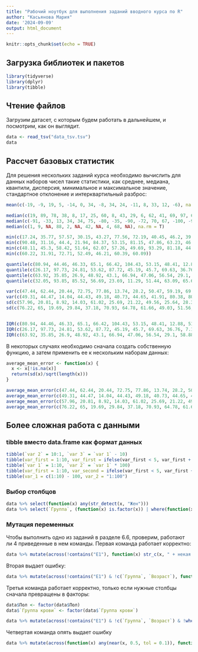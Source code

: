 ```yaml
---
title: "Рабочий ноутбук для выполнения заданий вводного курса по R"
author: "Касьянова Мария"
date: '2024-09-09'
output: html_document
---
```


```r
knitr::opts_chunk$set(echo = TRUE)
```

## Загрузка библиотек и пакетов

```r
library(tidyverse)
library(dplyr)
library(tibble)
```
## Чтение файлов

Загрузим датасет, с которым будем работать в дальнейшем, и посмотрим, как он выглядит.

```r
data <- read_tsv("data_tsv.tsv")
data
```


## Рассчет базовых статистик

Для решения нескольких заданий курса необходимо вычислить для данных наборов чисел такие статистики, как среднее, медиана, квантили, дисперсия, минимальное и максимальное значение, стандартное отклонение и интерквартильный разброс:

```r
mean(c(-19, -9, 19, 5, -14, 0, 34, -8, 34, 24, -11, 8, 33, 12, -6), na.rm = T)

median(c(19, 89, 78, 38, 8, 17, 25, 60, 8, 43, 29, 6, 62, 41, 69, 97, 61, 83, 25, 24))
median(c(-91, -33, 13, 34, 34, 75, -80, -35, -90, -72, 70, 67, -100, -94, -18))
median(c(1, 9, NA, 88, 2, NA, 42, NA, 4, 68, NA), na.rm = T)

min(c(17.24, 35.77, 57.57, 30.15, 43.27, 77.56, 72.19, 40.45, 46.2, 39.92))
min(c(90.48, 31.16, 44.4, 21.94, 84.37, 53.15, 81.15, 47.86, 63.23, 46.75, 102.73))
min(c(48.11, 45.3, 58.42, 51.64, 62.07, 57.26, 49.69, 93.29, 81.18, 44.78, 55.1, 76.74, 58.08))
min(c(60.22, 31.91, 72.71, 52.49, 46.21, 60.39, 60.09))

quantile(c(80.94, 44.46, 46.33, 65.1, 66.42, 104.43, 53.15, 48.41, 12.88, 51.1, 43.03, 40.3, 33.71, 55.1, 22.17))
quantile(c(26.17, 97.73, 24.81, 53.62, 87.72, 45.19, 45.7, 69.63, 36.76, 7.17))
quantile(c(63.92, 35.85, 26.9, 48.92, 43.1, 66.94, 47.06, 56.54, 29.1, 58.88))
quantile(c(32.05, 93.85, 85.52, 56.69, 23.69, 11.29, 51.44, 63.09, 65.65, 35.73, 60.15, 30.93, -4.2), type = 9)

var(c(47.44, 62.44, 20.44, 72.75, 77.86, 13.74, 28.2, 50.47, 59.19, 69.04))
var(c(49.31, 44.47, 14.04, 44.43, 49.18, 40.73, 44.65, 41.91, 80.38, 80.09))
sd(c(57.96, 20.81, 8.92, 14.03, 61.02, 25.69, 21.22, 49.56, 25.64, 28.31))
sd(c(76.22, 65, 19.69, 29.84, 37.18, 70.93, 64.78, 61.66, 49.03, 51.56, NA), na.rm = T)


IQR(c(80.94, 44.46, 46.33, 65.1, 66.42, 104.43, 53.15, 48.41, 12.88, 51.1, 43.03, 40.3, 33.71, 55.1, 22.17))
IQR(c(26.17, 97.73, 24.81, 53.62, 87.72, 45.19, 45.7, 69.63, 36.76, 7.17))
IQR(c(63.92, 35.85, 26.9, 48.92, 43.1, 66.94, 47.06, 56.54, 29.1, 58.88))

```
В некоторых случаях необходимо сначала создать собственную функцию, а затем применить ее к нескольким наборам данных:

```r
average_mean_error <- function(x) {
  x <- x[!is.na(x)]
  return(sd(x)/sqrt(length(x)))
}

average_mean_error(c(47.44, 62.44, 20.44, 72.75, 77.86, 13.74, 28.2, 50.47, 59.19, 69.04))
average_mean_error(c(49.31, 44.47, 14.04, 44.43, 49.18, 40.73, 44.65, 41.91, 80.38, 80.09, NA))
average_mean_error(c(57.96, 20.81, 8.92, 14.03, 61.02, 25.69, 21.22, 49.56, 25.64, 28.31))
average_mean_error(c(76.22, 65, 19.69, 29.84, 37.18, 70.93, 64.78, 61.66, 49.03, 51.56))
```

## Более сложная работа с данными

### tibble вместо data.frame как формат данных
```r
tibble(`var 2` = 10:1, `var 3` = `var 1` - 10)
tibble(var_first = 1:10, var_first = ifelse(var_first < 5, var_first + 100, var_first))
tibble(`var 1` = 1:10, `var 2` = `var 1` * 100)
tibble(var_first = 1:10, var_second = ifelse(var_first < 5, var_first + 100, var_first))
tibble(var_1 = c(1:10) - 100, var_2 = "1:100")
```
### Выбор столбцов

```r
data %>% select(function(x) any(str_detect(x, "Жен")))
data %>% select(`Группа`, (function(x) is.factor(x)) | where(function(x) is.numeric(x)))
```

### Мутация переменных
Чтобы выполнить одно из заданий в разделе 6.6, проверим, работают ли 4 приведенные в нем команды. Первая команда работает корректно:
```r
data %>% mutate(across(!contains("E1"), function(x) str_c(x, " + некая строка")))
```
Вторая выдает ошибку:
```r

data %>% mutate(across(!contains("E1") & !c(`Группа`, `Возраст`), function(x) x ^ 2))
```
Третья команда работает корректно, только если нужные столбцы сначала превращены в факторы:

```r
data$Пол <- factor(data$Пол)
data$`Группа крови` <- factor(data$`Группа крови`)

data %>% mutate(across(!contains("E1") & !c(`Группа`, `Возраст`) & !where(is.factor), function(x) x ^ 2), across(contains("E2"), function(x) x * 100))
```
Четвертая команда опять выдает ошибку
```r
data %>% mutate(across(function(x) any(near(x, 0.5, tol = 0.1)), function(x) x + 1000))
```
